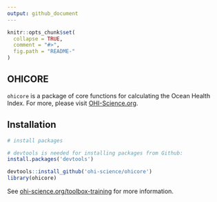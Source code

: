 ```yaml
---
output: github_document
---
```


<!-- README.md is generated from README.Rmd. Please edit that file -->

```r
knitr::opts_chunk$set(
  collapse = TRUE,
  comment = "#>",
  fig.path = "README-"
)
```

## OHICORE

`ohicore` is a package of core functions for calculating the Ocean Health Index. For more, please visit [OHI-Science.org](http://ohi-science.org).

## Installation


```r
# install packages

# devtools is needed for installing packages from Github:
install.packages('devtools')

devtools::install_github('ohi-science/ohicore')
library(ohicore)

```


See [ohi-science.org/toolbox-training](http://ohi-science.org/toolbox-training) for more information.

